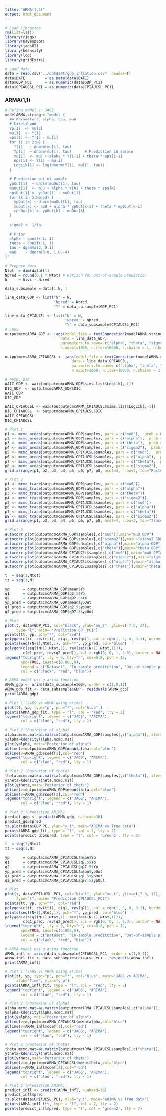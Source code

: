 ```yaml
---
title: "ARMA(1,1)"
output: html_document
---
```


```r
# Load libraries
rm(list=ls())
library(rjags)
library(bayesplot)
library(jagsUI)
library(kdensity)
library(loo)
library(gridExtra)
```

```r
# Load data
data = read.csv("../dataset/gdp_inflation.csv", header=T)
data$DATE         = as.Date(data$DATE)
data$GDP_PC1      = as.numeric(data$GDP_PC1)
data$CPIAUCSL_PC1 = as.numeric(data$CPIAUCSL_PC1)
```

### ARMA(1,1)
```r
# Define model in JAGS
modelARMA.string <-"model {
  ## Parameters: alpha, tau, mu0
  # Likelihood
  Yp[1]  <- mu[1]
  mu[1]  <- Y[1]
  eps[1] <- Y[1] - mu[1]
  for (i in 2:N) {
    Y[i]   ~ dnorm(mu[i], tau)
    Yp[i]  ~ dnorm(mu[i], tau)      # Prediction in sample
    mu[i]  <- mu0 + alpha * Y[i-1] + theta * eps[i-1]
    eps[i] <- Y[i] - mu[i]
    LogLik[i] <- log(dnorm(Y[i], mu[i], tau)) 
  }
  
  # Prediction out of sample 
  ypOut[1]  ~ dnorm(muOut[1], tau)
  muOut[1]  <- mu0 + alpha * Y[N] + theta * eps[N]
  epsOut[1] <- ypOut[1] - muOut[1]
  for (k in 2:Npred) {
    ypOut[k] ~ dnorm(muOut[k], tau) 
    muOut[k] <- mu0 + alpha * ypOut[k-1] + theta * epsOut[k-1]
    epsOut[k] <- ypOut[k] - muOut[k]
  }
  
  sigma2 <- 1/tau
  
  # Prior 
  alpha ~ dunif(-1, 1)
  theta ~ dunif(-1, 1)
  tau ~ dgamma(2, 0.1)
  mu0    ~ dnorm(0.0, 1.0E-4)
}"
```

```r
# Prepare data
Ntot  = dim(data)[1]
Npred = round(0.1 * Ntot) # Horizon for out-of-sample prediction
N     = Ntot - Npred

data_subsample = data[1:N, ]

line_data_GDP <- list("N" = N,
                      "Npred" = Npred,
                      "Y" = data_subsample$GDP_PC1)

line_data_CPIAUCSL <- list("N" = N,
                           "Npred" = Npred,
                           "Y" = data_subsample$CPIAUCSL_PC1)
# JAGS
outputmcmcARMA_GDP <- jags(model.file = textConnection(modelARMA.string),
                         data = line_data_GDP,
                         parameters.to.save= c("alpha", "theta", "sigma2", "mu0", "Yp", "ypOut", "LogLik"), 
                         n.adapt=1000, n.iter=10000, n.chains = 1, n.burnin = 1000)

outputmcmcARMA_CPIAUCSL <- jags(model.file = textConnection(modelARMA.string),
                              data = line_data_CPIAUCSL,
                              parameters.to.save= c("alpha", "theta", "sigma2", "mu0", "Yp", "ypOut", "LogLik"), 
                              n.adapt=1000, n.iter=10000, n.chains = 1, n.burnin = 1000)
```

```r
# WAIC, DIC
WAIC_GDP <- waic(outputmcmcARMA_GDP$sims.list$LogLik[,-1])
DIC_GDP  <- outputmcmcARMA_GDP$DIC
WAIC_GDP
DIC_GDP

WAIC_CPIAUCSL <- waic(outputmcmcARMA_CPIAUCSL$sims.list$LogLik[,-1])
DIC_CPIAUCSL  <- outputmcmcARMA_CPIAUCSL$DIC
WAIC_CPIAUCSL
DIC_CPIAUCSL
```

```r
# Plot 1
p1 <- mcmc_areas(outputmcmcARMA_GDP$samples, pars = c("mu0"),  prob = 0.95)
p2 <- mcmc_areas(outputmcmcARMA_GDP$samples, pars = c("alpha"),  prob = 0.95)
p3 <- mcmc_areas(outputmcmcARMA_GDP$samples, pars = c("theta"),  prob = 0.95)
p4 <- mcmc_areas(outputmcmcARMA_GDP$samples, pars = c("sigma2"),  prob = 0.95)
p5 <- mcmc_areas(outputmcmcARMA_CPIAUCSL$samples, pars = c("mu0"),  prob = 0.95)
p6 <- mcmc_areas(outputmcmcARMA_CPIAUCSL$samples, pars = c("alpha"),  prob = 0.95)
p7 <- mcmc_areas(outputmcmcARMA_CPIAUCSL$samples, pars = c("theta"),  prob = 0.95)
p8 <- mcmc_areas(outputmcmcARMA_CPIAUCSL$samples, pars = c("sigma2"),  prob = 0.95)
grid.arrange(p1, p2, p3, p4, p5, p6, p7, p8, ncol=4, nrow=2, top="Posterior distributions")

# Plot 2
p1 <- mcmc_trace(outputmcmcARMA_GDP$samples, pars = c("mu0"))
p2 <- mcmc_trace(outputmcmcARMA_GDP$samples, pars = c("alpha"))
p3 <- mcmc_trace(outputmcmcARMA_GDP$samples, pars = c("theta"))
p4 <- mcmc_trace(outputmcmcARMA_GDP$samples, pars = c("sigma2"))
p5 <- mcmc_trace(outputmcmcARMA_CPIAUCSL$samples, pars = c("mu0"))
p6 <- mcmc_trace(outputmcmcARMA_CPIAUCSL$samples, pars = c("alpha"))
p7 <- mcmc_trace(outputmcmcARMA_CPIAUCSL$samples, pars = c("theta"))
p8 <- mcmc_trace(outputmcmcARMA_CPIAUCSL$samples, pars = c("sigma2"))
grid.arrange(p1, p2, p3, p4, p5, p6, p7, p8, ncol=4, nrow=2, top="Trace plots")

# Plot 3
autocorr.plot(outputmcmcARMA_GDP$samples[,c("mu0")],main="mu0 GDP")
autocorr.plot(outputmcmcARMA_GDP$samples[,c("sigma2")],main="sigma2 GDP")
autocorr.plot(outputmcmcARMA_GDP$samples[,c("alpha")],main="alpha GDP")
autocorr.plot(outputmcmcARMA_GDP$samples[,c("theta")],main="theta GDP")
autocorr.plot(outputmcmcARMA_CPIAUCSL$samples[,c("mu0")],main="mu0 CPIAUCSL")
autocorr.plot(outputmcmcARMA_CPIAUCSL$samples[,c("sigma2")],main="sigma2 CPIAUCSL")
autocorr.plot(outputmcmcARMA_CPIAUCSL$samples[,c("alpha")],main="alpha CPIAUCSL")
autocorr.plot(outputmcmcARMA_CPIAUCSL$samples[,c("theta")],main="theta CPIAUCSL")
```

```r
t  = seq(1,Ntot)
tt = seq(1,N)

yp      = outputmcmcARMA_GDP$mean$Yp
q1      = outputmcmcARMA_GDP$q2.5$Yp
q2      = outputmcmcARMA_GDP$q97.5$Yp
yp_pred = outputmcmcARMA_GDP$mean$ypOut
q1_pred = outputmcmcARMA_GDP$q2.5$ypOut
q2_pred = outputmcmcARMA_GDP$q97.5$ypOut

# Plot
plot(t, data$GDP_PC1, col="black", ylab="mu_t", ylim=c(-7.0, 24),
     type="l", main= "Prediction GDP_PC1")
points(tt, yp, pch="*", col="red")
polygon(c(tt, rev(tt)), c(q1, rev(q2)), col = rgb(1, 0, 0, 0.3), border = NA)
points(seq((N+1),Ntot,1), pch="*", yp_pred, col="blue")
polygon(c(seq((N+1),Ntot,1), rev(seq((N+1),Ntot,1))), 
        c(q1_pred, rev(q2_pred)), col = rgb(0, 0, 1, 0.3), border = NA)
legend("topright", lty = 0, bty="n", cex=0.8, pch = 19,
       xpd=TRUE, inset=c(0.005,0),
       legend = c("Dataset", "In-sample preditction", "Out-of-sample prediction"), 
       col = c("black", "red", "blue"))
```

```r
# ARMA model using arima function
ARMA_gdp <- arima(data_subsample$GDP, order = c(1,0,1))
ARMA_gdp_fit <- data_subsample$GDP - residuals(ARMA_gdp)
print(ARMA_gdp)

# Plot 1 (JAGS vs ARMA using arima)
plot(tt, yp, type="p", pch="*", col="blue",)
points(ARMA_gdp_fit, type = "l", col = "red", lty = 2)
legend("topright", legend = c("JAGS", "ARIMA"),
       col = c("blue", "red"), lty = 1)

# Plot 2 (Posterior of alpha)
alpha.mcmc.mat=as.matrix(outputmcmcARMA_GDP$samples[,c("alpha")], iters = FALSE)
yalpha=kdensity(alpha.mcmc.mat)
plot(yalpha, main="Posterior of alpha")
abline(v=outputmcmcARMA_GDP$mean$alpha,col="blue")
abline(v=ARMA_gdp$coef[1],col="red")
legend("topright", legend = c("JAGS", "ARIMA"),
       col = c("blue", "red"), lty = 1)

# Plot 2 (Posterior of theta)
theta.mcmc.mat=as.matrix(outputmcmcARMA_GDP$samples[,c("theta")], iters = FALSE)
ytheta=kdensity(theta.mcmc.mat)
plot(ytheta,main="Posterior of theta")
abline(v=outputmcmcARMA_GDP$mean$theta,col="blue")
abline(v=ARMA_gdp$coef[2],col="red")
legend("topright", legend = c("JAGS", "ARIMA"),
       col = c("blue", "red"), lty = 1)

# Plot 3 (Prediction ARIMA)
predict_gdp <- predict(ARMA_gdp, n.ahead=30)
predict_gdp$pred
ts.plot(data$GDP_PC, ylab="y_t", main="ARIMA vs True data")
points(ARMA_gdp_fit, type = "l", col = 2, lty = 2)
points(predict_gdp$pred, type = "l", col = 'green2', lty = 2)
```

```r
t  = seq(1,Ntot)
tt = seq(1,N)

yp      = outputmcmcARMA_CPIAUCSL$mean$Yp
q1      = outputmcmcARMA_CPIAUCSL$q2.5$Yp
q2      = outputmcmcARMA_CPIAUCSL$q97.5$Yp
yp_pred = outputmcmcARMA_CPIAUCSL$mean$ypOut
q1_pred = outputmcmcARMA_CPIAUCSL$q2.5$ypOut
q2_pred = outputmcmcARMA_CPIAUCSL$q97.5$ypOut

# Plot
plot(t, data$CPIAUCSL_PC1, col="black", ylab="mu_t", ylim=c(-7.0, 17),
     type="l", main= "Prediction CPIAUCSL_PC1")
points(tt, yp, pch="*", col="red")
polygon(c(tt, rev(tt)), c(q1, rev(q2)), col = rgb(1, 0, 0, 0.3), border = NA)
points(seq((N+1),Ntot,1), pch="*", yp_pred, col="blue")
polygon(c(seq((N+1),Ntot,1), rev(seq((N+1),Ntot,1))), 
        c(q1_pred, rev(q2_pred)), col = rgb(0, 0, 1, 0.3), border = NA)
legend("topright", lty = 0, bty="n", cex=0.8, pch = 19,
       xpd=TRUE, inset=c(0.005,0),
       legend = c("Dataset", "In-sample preditction", "Out-of-sample prediction"), 
       col = c("black", "red", "blue"))
```

```r
# ARMA model using arima function
ARMA_infl <- arima(data_subsample$CPIAUCSL_PC1, order = c(1,0,1))
ARMA_infl_fit <- data_subsample$CPIAUCSL_PC1 - residuals(ARMA_infl)
print(ARMA_infl)

# Plot 1 (JAGS vs ARMA using arima)
plot(tt, yp, type="p", pch="*", col="blue", main="JAGS vs ARIMA",
     xlab="Time", ylab="y_p")
points(ARMA_infl_fit, type = "l", col = "red", lty = 2)
legend("topright", legend = c("JAGS", "ARIMA"),
       col = c("blue", "red"), lty = 1)

# Plot 2 (Posterior of alpha)
alpha.mcmc.mat=as.matrix(outputmcmcARMA_CPIAUCSL$samples[,c("alpha")], iters = FALSE)
yalpha=kdensity(alpha.mcmc.mat)
plot(yalpha, main="Posterior of alpha")
abline(v=outputmcmcARMA_CPIAUCSL$mean$alpha,col="blue")
abline(v=ARMA_infl$coef[1],col="red")
legend("topright", legend = c("JAGS", "ARIMA"),
       col = c("blue", "red"), lty = 1)

# Plot 2 (Posterior of theta)
theta.mcmc.mat=as.matrix(outputmcmcARMA_CPIAUCSL$samples[,c("theta")], iters = FALSE)
ytheta=kdensity(theta.mcmc.mat)
plot(ytheta,main="Posterior of theta")
abline(v=outputmcmcARMA_CPIAUCSL$mean$theta,col="blue")
abline(v=ARMA_infl$coef[2],col="red")
legend("topright", legend = c("JAGS", "ARIMA"),
       col = c("blue", "red"), lty = 1)

# Plot 3 (Prediction ARIMA)
predict_infl <- predict(ARMA_infl, n.ahead=30)
predict_infl$pred
ts.plot(data$CPIAUCSL_PC1, ylab="y_t", main="ARIMA vs True data")
points(ARMA_infl_fit, type = "l", col = 2, lty = 2)
points(predict_infl$pred, type = "l", col = 'green2', lty = 2)
```